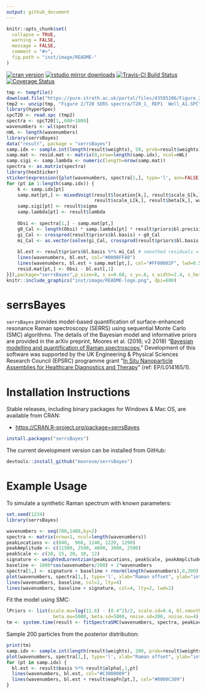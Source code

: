 ```yaml
---
output: github_document
---
```


<!-- README.md is generated from README.Rmd. Please edit that file -->

```r
knitr::opts_chunk$set(
  collapse = TRUE,
  warning = FALSE,
  message = FALSE,
  comment = "#>",
  fig.path = "inst/image/README-"
)
```

[![cran version](http://www.r-pkg.org/badges/version/serrsBayes)](https://cran.r-project.org/package=serrsBayes)
[![rstudio mirror downloads](http://cranlogs.r-pkg.org/badges/grand-total/serrsBayes)](https://github.com/metacran/cranlogs.app)
[![Travis-CI Build Status](https://travis-ci.org/mooresm/serrsBayes.svg?branch=master)](https://travis-ci.org/mooresm/serrsBayes)
[![Coverage Status](https://img.shields.io/codecov/c/github/mooresm/serrsBayes/master.svg)](https://codecov.io/github/mooresm/serrsBayes?branch=master)

```r
tmp <- tempfile()
download.file("https://pure.strath.ac.uk/portal/files/43595106/Figure_2.zip", tmp)
tmp2 <- unzip(tmp, "Figure 2/T20 SERS spectra/T20_1_ REP1  Well_A1.SPC")
library(hyperSpec)
spcT20 <- read.spc (tmp2)
spectra <- spcT20[1,,600~1800]
wavenumbers <- wl(spectra)
nWL <- length(wavenumbers)
library(serrsBayes)
data("result", package = "serrsBayes")
samp.idx <- sample.int(length(result$weights), 50, prob=result$weights)
samp.mat <- resid.mat <- matrix(0,nrow=length(samp.idx), ncol=nWL)
samp.sigi <- samp.lambda <- numeric(length=nrow(samp.mat))
spectra <- as.matrix(spectra)
library(hexSticker)
sticker(expression({plot(wavenumbers, spectra[1,], type='l', ann=FALSE, xaxt='n', yaxt='n', bty='n', lwd=2, col="#000000C0", xlim=c(600,1700))
for (pt in 1:length(samp.idx)) {
    k <- samp.idx[pt]
    samp.mat[pt,] <- mixedVoigt(result$location[k,], result$scale_G[k,],
                                result$scale_L[k,], result$beta[k,], wavenumbers)
    samp.sigi[pt] <- result$sigma
    samp.lambda[pt] <- result$lambda
    
    Obsi <- spectra[1,] - samp.mat[pt,]
    g0_Cal <- length(Obsi) * samp.lambda[pt] * result$priors$bl.precision
    gi_Cal <- crossprod(result$priors$bl.basis) + g0_Cal
    mi_Cal <- as.vector(solve(gi_Cal, crossprod(result$priors$bl.basis, Obsi)))
    
    bl.est <- result$priors$bl.basis %*% mi_Cal # smoothed residuals = estimated basline
    lines(wavenumbers, bl.est, col="#0000FF40")
    lines(wavenumbers, bl.est + samp.mat[pt,], col="#FF00002F", lwd=0.5)
    resid.mat[pt,] <- Obsi - bl.est[,1]
}}),package="serrsBayes",p_size=8, s_x=0.68, s_y=.8, s_width=2.4, s_height=2, p_color = "#0000FFC0", h_color = "#0000FFC0", h_fill ="#FFFFFFFF", filename = "inst/image/README-logo.png")
knitr::include_graphics("inst/image/README-logo.png", dpi=600)
```


# serrsBayes

`serrsBayes` provides model-based quantification of surface-enhanced resonance Raman spectroscopy (SERRS) using sequential Monte Carlo (SMC) algorithms. The details of the Bayesian model and informative priors are provided in the arXiv preprint, Moores et al. (2016; v2 2018) "[Bayesian modelling and quantification of Raman spectroscopy.](https://arxiv.org/abs/1604.07299)" Development of this software was supported by the UK 
Engineering & Physical Sciences Research Council (EPSRC) programme grant "[In Situ Nanoparticle Assemblies for Healthcare Diagnostics and Therapy](http://gow.epsrc.ac.uk/NGBOViewGrant.aspx?GrantRef=EP/L014165/1)" (ref: EP/L014165/1).

# Installation Instructions

Stable releases, including binary packages for Windows & Mac OS, are available from CRAN:

* <https://CRAN.R-project.org/package=serrsBayes>

```r
install.packages("serrsBayes")
```

The current development version can be installed from GitHub:
```r
devtools::install_github("mooresm/serrsBayes")
```

# Example Usage

To simulate a synthetic Raman spectrum with known parameters:

```r
set.seed(1234)
library(serrsBayes)

wavenumbers <- seq(700,1400,by=2)
spectra <- matrix(nrow=1, ncol=length(wavenumbers))
peakLocations <- c(840,  960, 1140, 1220, 1290)
peakAmplitude <- c(11500, 2500, 4000, 3000, 2500)
peakScale <- c(10, 15, 20, 10, 12)
signature <- weightedLorentzian(peakLocations, peakScale, peakAmplitude, wavenumbers)
baseline <- 1000*cos(wavenumbers/200) + 2*wavenumbers
spectra[1,] <- signature + baseline + rnorm(length(wavenumbers),0,200)
plot(wavenumbers, spectra[1,], type='l', xlab="Raman offset", ylab="intensity")
lines(wavenumbers, baseline, col=2, lty=4)
lines(wavenumbers, baseline + signature, col=4, lty=2, lwd=2)
```

Fit the model using SMC:

```r
lPriors <- list(scale.mu=log(11.6) - (0.4^2)/2, scale.sd=0.4, bl.smooth=10^11, bl.knots=50,
                 beta.mu=5000, beta.sd=5000, noise.sd=200, noise.nu=4)
tm <- system.time(result <- fitSpectraSMC(wavenumbers, spectra, peakLocations, lPriors))
```

Sample 200 particles from the posterior distribution:

```r
print(tm)
samp.idx <- sample.int(length(result$weights), 200, prob=result$weights)
plot(wavenumbers, spectra[1,], type='l', xlab="Raman offset", ylab="intensity")
for (pt in samp.idx) {
  bl.est <- result$basis %*% result$alpha[,1,pt]
  lines(wavenumbers, bl.est, col="#C3000009")
  lines(wavenumbers, bl.est + result$expFn[pt,], col="#0000C309")
}
```
